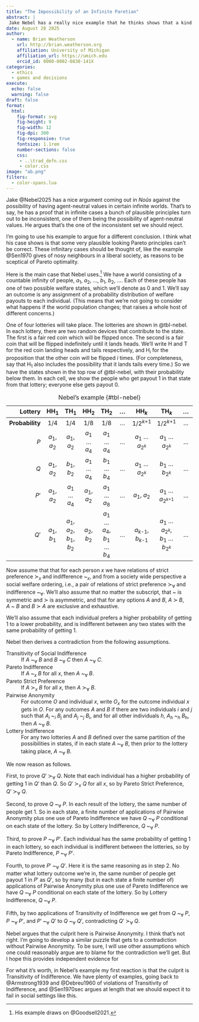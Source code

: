 ```yaml
---
title: "The Impossibility of an Infinite Paretian"
abstract: |
 Jake Nebel has a really nice example that he thinks shows that a kind of impartiality is impossible in infinite cases. I think it shows something else, namely that various Pareto principles are inconsistent in infinite settings.
date: August 28 2025
author:
  - name: Brian Weatherson 
    url: http://brian.weatherson.org
    affiliation: University of Michigan
    affiliation_url: https://umich.edu
    orcid_id: 0000-0002-0830-141X
categories:
  - ethics
  - games and decisions
execute:
  echo: false
  warning: false
draft: false
format:
  html:
    fig-format: svg
    fig-height: 9
    fig-width: 12
    fig-dpi: 300
    fig-responsive: true
    fontsize: 1.1rem
    number-sections: false
    css: 
     - ..\trad_defn.css
     - color.css
image: "ab.png"
filters:
  - color-spans.lua
---
```


Jake @Nebel2025 has a nice argument coming out in *Noûs* against the possibility of having agent-neutral values in certain infinite worlds. That's to say, he has a proof that in infinite cases a bunch of plausible principles turn out to be inconsistent, one of them being the possibility of agent-neutral values. He argues that's the one of the inconsistent set we should reject.

I'm going to use his example to argue for a different conclusion. I think what his case shows is that some very plausible looking Pareto principles can't be correct. These infinitary cases should be thought of, like the example @Sen1970 gives of nosy neighbours in a liberal society, as reasons to be sceptical of Pareto optimality.

Here is the main case that Nebel uses.^[His example draws on @Goodsell2021.] We have a world consisting of a countable infinity of people, *a*~1~, *a*~2~, …, *b*~1~, *b*~2~, …. Each of these people has one of two possible welfare states, which we'll denote as 0 and 1. We'll say an outcome is any assignment of a probability distribution of welfare payouts to each individual. (This means that we're not going to consider what happens if the world population changes; that raises a whole host of different concerns.)

One of four lotteries will take place. The lotteries are shown in @tbl-nebel. In each lottery, there are two random devices that contribute to the state. The first is a fair [red]{.text-red} coin which will be flipped once. The second is a fair coin that will be flipped indefinitely until it lands heads. We'll write [H]{.text-red} and [T]{.text-red} for the [red]{.text-red} coin landing heads and tails respectively, and H~*i*~ for the proposition that the other coin will be flipped *i* times. (For completeness, say that H~1~ also includes the possibility that it lands tails every time.) So we have the states shown in the top row of @tbl-nebel, with their probability below them. In each cell, we show the people who get payout 1 in that state from that lottery; everyone else gets payout 0.

::: {.column-screen-inset}
| Lottery | [H]{.text-red}H~1~ | [T]{.text-red}H~1~ | [H]{.text-red}H~2~ | [T]{.text-red}H~2~ | … | [H]{.text-red}H~*k*~ | [T]{.text-red}H~*k*~ | … |
|----:|:--:|:--:|:--:|:--:|:--:|:--:|:--:|:--:|
| **Probability** | 1/4 | 1/4 | 1/8 | 1/8 | … | 1/2^*k*+1^ |  1/2^*k*+1^ | … |
| *P*  | *a*~1~, *a*~2~ | *a*~1~, *a*~2~ | *a*~1~ … *a*~4~ | *a*~1~ … *a*~4~ | … | *a*~1~ … *a*~2^*k*^~ | *a*~1~ … *a*~2^*k*^~ | … |
| *Q*  | *a*~1~, *a*~2~ | *b*~1~, *b*~2~ | *a*~1~ … *a*~4~ | *b*~1~ … *b*~4~ | … | *a*~1~ … *a*~2^*k*^~ | *b*~1~ … *b*~2^*k*^~ | … |
| *P*ʹ | *a*~1~, *a*~2~ | *a*~1~ … *a*~4~ | *a*~1~, *a*~2~ | *a*~1~ … *a*~8~ | … | *a*~1~, *a*~2~ | *a*~1~ … *a*~2^*k*+1^~ | … |
| *Q*ʹ | *a*~1~, *b*~1~ | *a*~1~, *a*~2~, *b*~1~, *b*~2~ | *a*~2~, *b*~2~ | *a*~1~ … *a*~4~, *b*~1~ … *b*~4~ | … | *a*~*k*-1~, *b*~*k*-1~ | *a*~1~ … *a*~2^*k*^~, *b*~1~ … *b*~2^*k*^~  | … |

: Nebel's example {#tbl-nebel}
:::

Now assume that that for each person *x* we have relations of strict preference ≻~*x*~ and indifference &#126;~*x*~, and from a society wide perspective a social welfare ordering, i.e., a pair of relations of strict preference ≻~∀~ and indifference \~~∀~. We'll also assume that no matter the subscript, that \~ is symmetric and ≻ is asymmetric, and that for any options *A* and *B*, *A* ≻ *B*, *A* \~ *B* and *B* ≻ *A* are exclusive and exhaustive.

We'll also assume that each individual prefers a higher probability of getting 1 to a lower probability, and is indifferent between any two states with the same probability of getting 1.

Nebel then derives a contradiction from the following assumptions.

Transitivity of Social Indifference
:    If *A* &#126;~∀~ *B* and *B* &#126;~∀~ *C* then *A* \~~∀~ *C*.

Pareto Indifference
:    If *A* &#126;~*x*~ *B* for all *x*, then *A* \~~∀~ *B*.

Pareto Strict Preference
:    If *A* ≻~*x*~ *B* for all *x*, then *A* ≻~∀~ *B*.

Pairwise Anonymity
:    For outcome *O* and individual *x*, write *O~x~* for the outcome individual *x* gets in *O*. For any outcomes *A* and *B* if there are two individuals *i* and *j* such that *A~i~* &#126;~*i*~ *B*~j~ and *A~j~* &#126;~*j*~ *B*~i~, and for all other individuals *h*, *A~h~* &#126;~*h*~ *B*~h~, then *A* &#126;~∀~ *B*.

Lottery Indifference
:    For any two lotteries *A* and *B* defined over the same partition of the possibilities in states, if in each state *A* &#126;~∀~ *B*, then prior to the lottery taking place, *A* &#126;~∀~ *B*.

We now reason as follows.

First, to prove *Q*ʹ ≻~∀~ *Q*. Note that each individual has a higher probability of getting 1 in *Q*ʹ than *Q*. So *Q*ʹ ≻~*x*~ *Q* for all *x*, so by Pareto Strict Preference, *Q*ʹ ≻~∀~ *Q*.

Second, to prove *Q* &#126;~∀~ *P*. In each result of the lottery, the same number of people get 1. So in each state, a finite number of applications of Pairwise Anonymity plus one use of Pareto Indifference we have *Q* &#126;~∀~ *P* conditional on each state of the lottery. So by Lottery Indifference, *Q* &#126;~∀~ *P*.

Third, to prove *P* &#126;~∀~ *P*ʹ. Each individual has the same probability of getting 1 in each lottery, so each individual is indifferent between the lotteries, so by Pareto Indifference, *P* &#126;~∀~ *P*ʹ.

Fourth, to prove *P*ʹ &#126;~∀~ *Q*ʹ. Here it is the same reasoning as in step 2. No matter what lottery outcome we're in, the same number of people get payout 1 in *P*ʹ as *Q*ʹ, so by many (but in each state a finite number of) applications of Pairwise Anonymity plus one use of Pareto Indifference we have *Q* &#126;~∀~ *P* conditional on each state of the lottery. So by Lottery Indifference, *Q* &#126;~∀~ *P*.

Fifth, by two applications of Transitivity of Indifference we get from *Q* &#126;~∀~ *P*, *P* &#126;~∀~ *P*ʹ, and *P*ʹ &#126;~∀~ *Q*ʹ to *Q* &#126;~∀~ *Q*ʹ, contradicting *Q*ʹ ≻~∀~ *Q*.

Nebel argues that the culprit here is Pairwise Anonymity. I think that's not right. I'm going to develop a similar puzzle that gets to a contradiction without Pairwise Anonymity. To be sure, I will use other assumptions which one could reasonably argue are to blame for the contradiction we'll get. But I hope this provides independent evidence for 

For what it's worth, in Nebel's example my first reaction is that the culprit is Transitivity of Indifference. We have plenty of examples, going back to @Armstrong1939 and @Debreu1960 of violations of Transitivity of Indifference, and @Sen1970sec argues at length that we should expect it to fail in social settings like this. 